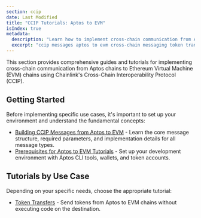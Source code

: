 ```yaml
---
section: ccip
date: Last Modified
title: "CCIP Tutorials: Aptos to EVM"
isIndex: true
metadata:
  description: "Learn how to implement cross-chain communication from Aptos to Ethereum using Chainlink CCIP. Tutorials cover environment setup, token transfers, and message building with detailed implementation guides."
  excerpt: "ccip messages aptos to evm cross-chain messaging token transfers aptos integration blockchain interoperability programmatic token transfers"
---
```



This section provides comprehensive guides and tutorials for implementing cross-chain communication from Aptos chains to Ethereum Virtual Machine (EVM) chains using Chainlink's Cross-Chain Interoperability Protocol (CCIP).

## Getting Started

Before implementing specific use cases, it's important to set up your environment and understand the fundamental concepts:

- [Building CCIP Messages from Aptos to EVM](/ccip/tutorials/aptos/source/build-messages) - Learn the core message structure, required parameters, and implementation details for all message types.
- [Prerequisites for Aptos to EVM Tutorials](/ccip/tutorials/aptos/source/prerequisites) - Set up your development environment with Aptos CLI tools, wallets, and token accounts.

## Tutorials by Use Case

Depending on your specific needs, choose the appropriate tutorial:

- [Token Transfers](/ccip/tutorials/aptos/source/token-transfers) - Send tokens from Aptos to EVM chains without executing code on the destination.

